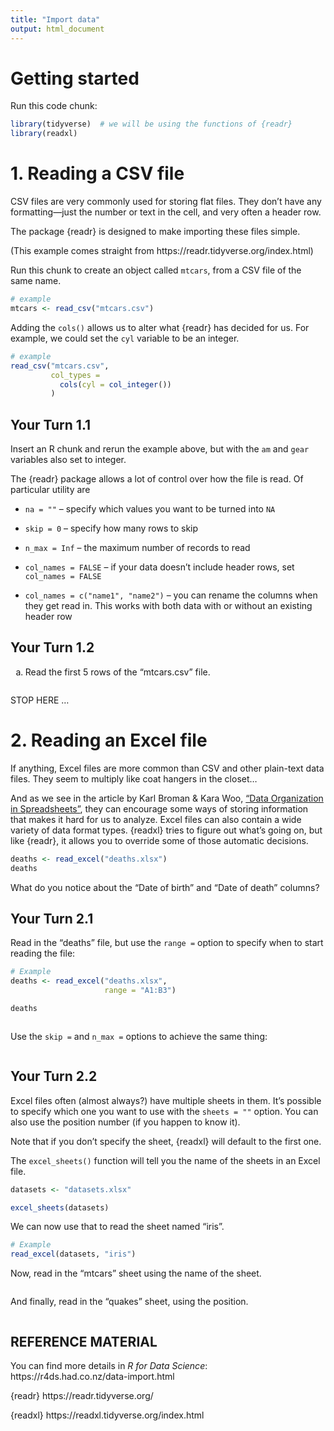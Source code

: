 ```yaml
---
title: "Import data"
output: html_document
---
```


<!-- This file by Martin Monkman is licensed under a Creative Commons Attribution 4.0 International License. 
Some of it comes straight from Hadley Wickham & Garrett Grolemund's book _R for Data Science_, found online here: https://r4ds.had.co.nz/
It uses great swaths of content from the tidyverse reference material for {readr} and {readxl}, by RStudio. 
You can find that material here: 
https://readr.tidyverse.org/index.html 
https://readxl.tidyverse.org/index.html
-->


# Getting started

Run this code chunk:

```r
library(tidyverse)  # we will be using the functions of {readr}
library(readxl)
```



# 1. Reading a CSV file

CSV files are very commonly used for storing flat files. They don't have any formatting—just the number or text in the cell, and very often a header row.

The package {readr} is designed to make importing these files simple.


(This example comes straight from https://readr.tidyverse.org/index.html)

Run this chunk to create an object called `mtcars`, from a CSV file of the same name.

```r
# example
mtcars <- read_csv("mtcars.csv")

```

Adding the `cols()` allows us to alter what {readr} has decided for us. For example, we could set the `cyl` variable to be an integer.

```r
# example
read_csv("mtcars.csv", 
         col_types = 
           cols(cyl = col_integer())
         )

```


## Your Turn 1.1

Insert an R chunk and rerun the example above, but with the `am` and `gear` variables also set to integer.





The {readr} package allows a lot of control over how the file is read. Of particular utility are 

* `na = ""` -- specify which values you want to be turned into `NA`

* `skip = 0` -- specify how many rows to skip 

* `n_max = Inf` -- the maximum number of records to read

* `col_names = FALSE` -- if your data doesn't include header rows, set `col_names = FALSE`

* `col_names = c("name1", "name2")` -- you can rename the columns when they get read in. This works with both data with or without an existing header row



## Your Turn 1.2

a. Read the first 5 rows of the "mtcars.csv" file.

```r


```




STOP HERE ...


# 2. Reading an Excel file

If anything, Excel files are more common than CSV and other plain-text data files. They seem to multiply like coat hangers in the closet...

And as we see in the article by Karl Broman & Kara Woo, ["Data Organization in Spreadsheets"](https://www.tandfonline.com/doi/full/10.1080/00031305.2017.1375989), they can encourage some ways of storing information that makes it hard for us to analyze. Excel files can also contain a wide variety of data format types. {readxl} tries to figure out what's going on, but like {readr}, it allows you to override some of those automatic decisions.


```r
deaths <- read_excel("deaths.xlsx")
deaths
```

What do you notice about the "Date of birth" and "Date of death" columns?


## Your Turn 2.1

Read in the "deaths" file, but use the `range = ` option to specify when to start reading the file:


```r
# Example
deaths <- read_excel("deaths.xlsx", 
                     range = "A1:B3")

deaths



```


Use the `skip =` and `n_max =` options to achieve the same thing:

```r



```


## Your Turn 2.2

Excel files often (almost always?) have multiple sheets in them. It's possible to specify which one you want to use with the `sheets = ""` option. You can also use the position number (if you happen to know it). 

Note that if you don't specify the sheet, {readxl} will default to the first one.

The `excel_sheets()` function will tell you the name of the sheets in an Excel file.

```r
datasets <- "datasets.xlsx"

excel_sheets(datasets)

```

We can now use that to read the sheet named "iris".

```r

# Example
read_excel(datasets, "iris")

```

Now, read in the "mtcars" sheet using the name of the sheet.


```r

```

And finally, read in the "quakes" sheet, using the position.

```r

```




## REFERENCE MATERIAL

You can find more details in _R for Data Science_:
https://r4ds.had.co.nz/data-import.html


{readr} 
https://readr.tidyverse.org/

{readxl}
https://readxl.tidyverse.org/index.html


